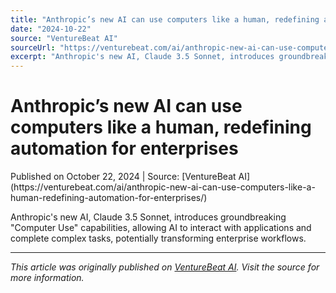 ```yaml
---
title: "Anthropic’s new AI can use computers like a human, redefining automation for enterprises"
date: "2024-10-22"
source: "VentureBeat AI"
sourceUrl: "https://venturebeat.com/ai/anthropic-new-ai-can-use-computers-like-a-human-redefining-automation-for-enterprises/"
excerpt: "Anthropic's new AI, Claude 3.5 Sonnet, introduces groundbreaking \"Computer Use\" capabilities, allowing AI to interact with applications and complete complex tas..."
---
```


# Anthropic’s new AI can use computers like a human, redefining automation for enterprises

<div class="text-sm text-gray-500 mb-4">
  Published on October 22, 2024 | Source: [VentureBeat AI](https://venturebeat.com/ai/anthropic-new-ai-can-use-computers-like-a-human-redefining-automation-for-enterprises/)
</div>

Anthropic's new AI, Claude 3.5 Sonnet, introduces groundbreaking "Computer Use" capabilities, allowing AI to interact with applications and complete complex tasks, potentially transforming enterprise workflows.

---

*This article was originally published on [VentureBeat AI](https://venturebeat.com/ai/anthropic-new-ai-can-use-computers-like-a-human-redefining-automation-for-enterprises/). Visit the source for more information.*
